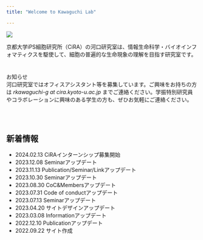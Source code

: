```yaml
---
title: "Welcome to Kawaguchi Lab"

---
```



<p>

![](figures/general_figures/lab_intro.png)
</p>

京都大学iPS細胞研究所（CiRA）の河口研究室は、情報生命科学・バイオインフォマティクスを駆使して、細胞の普遍的な生命現象の理解を目指す研究室です。


# {.row}

<div class="card">
  <div class="card-header">お知らせ</div>
  <div class="card-body">河口研究室ではオフィスアシスタント等を募集しています。ご興味をお持ちの方は *rkawaguchi-g at cira.kyoto-u.ac.jp* までご連絡ください。学振特別研究員やコラボレーションに興味のある学生の方も、ぜひお気軽にご連絡ください。</div>
</div>


<br/>
<br/>

## 新着情報 {.col-md-9}
- 2024.02.13 CiRAインターンシップ募集開始
- 2023.12.08 Seminarアップデート
- 2023.11.13 Publication/Seminar/Linkアップデート
- 2023.10.30 Seminarアップデート
- 2023.08.30 CoC&Membersアップデート
- 2023.07.31 Code of conductアップデート
- 2023.07.13 Seminarアップデート
- 2023.04.20 サイトデザインアップデート
- 2023.03.08 Informationアップデート
- 2022.12.10 Publicationアップデート
- 2022.09.22 サイト作成


